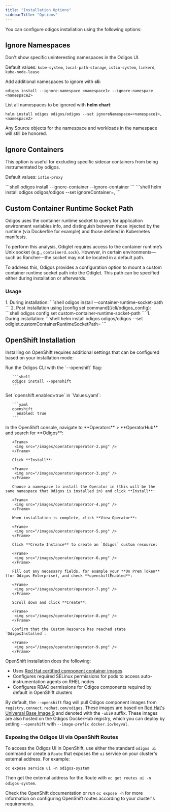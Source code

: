 ```yaml
---
title: "Installation Options"
sidebarTitle: "Options"
---
```


You can configure odigos installation using the following options:

## Ignore Namespaces

Don't show specific uninteresting namespaces in the Odigos UI.

Default values: `kube-system`, `local-path-storage`, `istio-system`, `linkerd`, `kube-node-lease`

Add additional namespaces to ignore with **cli**:
```shell
odigos install --ignore-namespace <namespace1> --ignore-namespace <namespace2>
```

List all namespaces to be ignored with **helm chart**:
```shell
helm install odigos odigos/odigos --set ignoreNamespace=<namespace1>,<namespace2>
```

Any Source objects for the namespace and workloads in the namespace will still be honored.

## Ignore Containers

This option is useful for excluding specific sidecar containers from being instrumentated by odigos. 

Default values: `istio-proxy`

<Tabs>
  <Tab title="Odigos CLI">
     ```shell
     odigos install --ignore-container <container1> --ignore-container <container2>
     ```
  </Tab>
  <Tab title="Helm Chart">
     ```shell
     helm install odigos odigos/odigos --set ignoreContainer=<container1>,<container2>
     ```
  </Tab>  
</Tabs>


## Custom Container Runtime Socket Path
Odigos uses the container runtime socket to query for application environment variables info, and distinguish between those injected by the runtime (via Dockerfile for example) and those defined in Kubernetes manifests.

To perform this analysis, Odiglet requires access to the container runtime’s Unix socket (e.g., `containerd.sock`). However, in certain environments—such as Rancher—the socket may not be located in a default path.

To address this, Odigos provides a configuration option to mount a custom container runtime socket path into the Odiglet. This path can be specified either during installation or afterwards.
### Usage
<Tabs>
  <Tab title="Odigos CLI">
     1. During installation:
     ```shell
     odigos install --container-runtime-socket-path <unix socket path>
     ```
     2. Post installation using [config set command](/cli/odigos_config):
     ```shell
     odigos config set custom-container-runtime-socket-path <unix socket path>
     ```
  </Tab>
  <Tab title="Helm Chart">
     1. During installation:
     ```shell
     helm install odigos odigos/odigos --set odiglet.customContainerRuntimeSocketPath=<unix socket path>
     ```
  </Tab>  
</Tabs>


## OpenShift Installation

Installing on OpenShift requires additional settings that can be
configured based on your installation mode:

<Tabs>
  <Tab title="Odigos CLI">
       Run the Odigos CLI with the `--openshift` flag:

       ```shell
       odigos install --openshift
       ```
  </Tab>
  <Tab title="Helm Chart">
       Set `openshift.enabled=true` in `Values.yaml`:

       ```yaml
       openshift
         enabled: true
       ```
  </Tab>
  <Tab title="Operator">
       In the OpenShift console, navigate to **Operators** > **OperatorHub** and search for **Odigos**:

       <Frame>
        <img src="/images/operator/operator-2.png" />
       </Frame>

       Click **Install**:

       <Frame>
        <img src="/images/operator/operator-3.png" />
       </Frame>

       Choose a namespace to install the Operator in (this will be the same namespace that Odigos is installed in) and click **Install**:

       <Frame>
        <img src="/images/operator/operator-4.png" />
       </Frame>

       When installation is complete, click **View Operator**:

       <Frame>
        <img src="/images/operator/operator-5.png" />
       </Frame>

       Click **Create Instance** to create an `Odigos` custom resource:

       <Frame>
        <img src="/images/operator/operator-6.png" />
       </Frame>

       Fill out any necessary fields, for example your **On Prem Token** (for Odigos Enterprise), and check **openshiftEnabled**:

       <Frame>
        <img src="/images/operator/operator-7.png" />
       </Frame>

       Scroll down and click **Create**:

       <Frame>
        <img src="/images/operator/operator-8.png" />
       </Frame>

       Confirm that the Custom Resource has reached state `OdigosInstalled`:

       <Frame>
        <img src="/images/operator/operator-9.png" />
       </Frame>
  </Tab>
</Tabs>

OpenShift installation does the following:

* Uses [Red Hat certified component container images](https://odigos.io/blog/openshift-certified)
* Configures required SELinux permissions for pods to access auto-instrumentation agents on RHEL nodes
* Configures RBAC permissions for Odigos components required by default in OpenShift clusters

By default, the `--openshift` flag will pull Odigos component images
from `registry.connect.redhat.com/odigos`. These images are based on
[Red Hat's Universal Base Image
9](https://catalog.redhat.com/software/base-images) and denoted with
the `-ubi9` suffix. These images are also hosted on the Odigos
DockerHub registry, which you can deploy by setting `--openshift` with
`--image-prefix docker.io/keyval`.

### Exposing the Odigos UI via OpenShift Routes

To access the Odigos UI in OpenShift, use either the standard `odigos
ui` command or create a `Route` that exposes the `ui` service on your
cluster's external address. For example:

```
oc expose service ui -n odigos-system
```

Then get the external address for the Route with `oc get routes ui -n
odigos-system`.

Check the OpenShift documentation or run `oc expose -h` for more
information on configuring OpenShift routes according to your
cluster's requirements.
